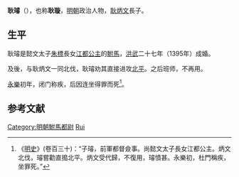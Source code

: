 '''耿璿'''（{{bd|？||？|catIdx=Z}}），也称'''耿璇'''，[[明朝|明朝]]政治人物，[[耿炳文|耿炳文]]長子。

==生平==

耿璿是懿文太子[[朱標|朱標]]長女[[江都公主|江都公主]]的[[駙馬|駙馬]]，[[洪武|洪武]]二十七年（1395年）成婚。

及後，与耿炳文一同北伐，耿璿劝其直接进攻[[北平|北平]]。之后班师，不再用。

[[永乐_(明朝)|永樂]]初年，闭门称疾，后因连坐得罪而死<ref>《[[明史|明史]]》(卷百三十)：“子璿，前軍都督僉事。尚懿文太子長女江都公主。炳文北伐，璿嘗勸直搗北平。炳文受代歸，不復用，璿憤甚。永樂初，杜門稱疾，坐罪死。”</ref>。

==参考文献==
{{wikisource|明史/卷130}}
<div class="references-small">
<references></references>
</div>

{{明朝人物小作品}}

[[Category:明朝駙馬都尉|Category:明朝駙馬都尉]]
[[Category:耿姓|Rui]]